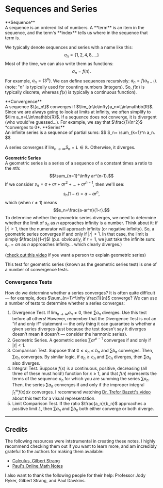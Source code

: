 # Sequences and Series

<InfoBox type="definition">
**Sequence**<br />
A sequence is an ordered list of numbers. A **term** is an item in the sequence, and the term's **index** tells us where in the sequence that term is.
</InfoBox>

We typically denote sequences and series with a name like this:
$$
{a_n}=\{1, 2, 4, 8,...\}
$$
Most of the time, we can also write them as functions:
$$
a_n=f(n).
$$
For example, $a_n=\{3^n\}$. We can define sequences recursively: $a_n=f(a_{n-1})$.
(note: "$n$" is typically used for counting numbers (integers). So, $f(n)$ is typically discrete, whereas $f(x)$ is typically a continuous function).

<InfoBox type="definition">
**Convergence**<br />
A sequence $\{a_n\}$ converges if $\lim_{n\to\infty}a_n=L\in\mathbb{R}$. Since we are always going to look at limits at infinity, we often simplify to $\lim a_n=L\in\mathbb{R}$. If a sequence does not converge, it is divergent (who would've guessed...). For example, we say that $\frac{1}{n^2}$ *converges to 0*.
</InfoBox>

<InfoBox type="definition">
**Series**<br />
An infinite series is a sequence of partial sums:
$$
S_n= \sum_{k=1}^n a_n.
$$
</InfoBox>

A series converges if $\lim_{n\to\infty}S_n=L\in \mathbb{R}$. Otherwise, it diverges.

**Geometric Series**<br />
A geometric series is a series of a sequence of a constant times a ratio to the $n$th:
$$\sum_{n=1}^\infty ar^{n-1}.$$
If we consider $s_n=a+ar+ar^2+\dots+ar^{n-1}$, then we'll see:
$$s_n(1-r)=a-ar^n,$$
which (when $r\neq1$) means
$$s_n=\frac{a-ar^n}{1-r}.$$
To determine whether the geometric series diverges, we need to determine whether the limit of $s_n$ as $n$ approaches infinity is a number. Think about it: if $|r|>1$, then the numerator will approach infinity (or negative infinity). So, a geometric series converges if and only if $|r|< 1$. In that case, the limit is simply $\frac{a}{1-r}$! (p.s. obviously, if $r=1$, we just take the infinite sum: $s_n=an$ as $n$ approaches infinity... which clearly diverges.)

([check out this video](https://www.youtube.com/watch?v=Gs1Qc8XKtqM) if you want a person to explain geometric series)

This test for geometric series (known as the geometric series test) is one of a number of convergence tests.

### Convergence Tests

How do we determine whether a series converges? It is often quite difficult — for example, does $\sum_{n=1}^\infty \frac{1}{n}$ converge? We can use a number of tests to determine whether a series converges:

1. Divergence Test. If $\lim_{n\to\infty}a_n\neq 0$, then $\sum a_n$ diverges. Use this test before all others! However, remember that the Divergence Test is not an "if and only if" statement — the only thing it can guarantee is whether a given series diverges (just because the test doesn't say it diverges doesn't mean it doesn't — consider the harmonic series).
2. Geometric Series. A geometric series $\sum ar^{n-1}$ converges if and only if $|r|< 1$.
3. Comparison Test. Suppose that $0\leq a_n\leq b_n$ and $\sum b_n$ converges. Then, $\sum a_n$ converges. By similar logic, if $a_n\geq  c_n$ and $\sum c_n$ diverges, then $\sum a_n$ also diverges.
4. Integral Test. Suppose $f(x)$ is a continuous, positive, decreasing (all three of these must hold!) function for  $x \geq 1$, and that $f(n)$ represents the terms of the sequence $a_n$ for which you are summing the series $\sum a_n$. Then, the series $\sum a_n$ converges if and only if the improper integral $\int_1^\infty f(x)dx$ converges. I recommend watching [Dr. Trefor Bazett's video](https://www.youtube.com/watch?v=JHTS3WMU7aA) about this test for a visual representation.
5. Limit Comparison Test. If the ratio $\frac{a_n}{b_n}$ approaches a positive limit $L$, then $\sum a_n$ and $\sum b_n$ both either converge or both diverge.























<hr >

## Credits

The following resources were intstrumental in creating these notes. I highly recommend checking them out if you want to learn more, and am incredibly grateful to the authors for making them available:

- [Calculus, Gilbert Strang](https://ocw.mit.edu/ans7870/resources/Strang/Edited/Calculus/Calculus.pdf)
- [Paul's Online Math Notes](https://tutorial.math.lamar.edu/Classes/CalcIII/CalcIII.aspx)

I also want to thank the following people for their help: Professor Jody Ryker, Gilbert Strang, and Paul Dawkins.